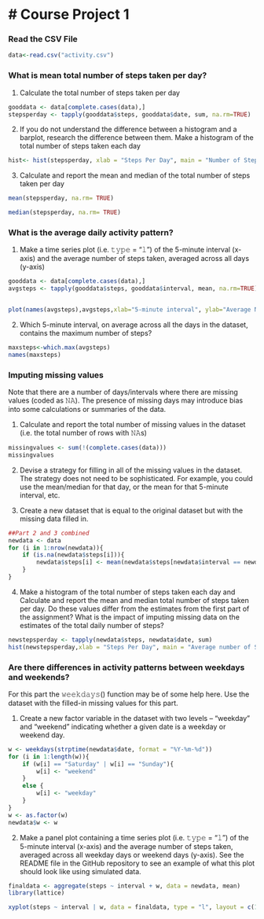 # Course Project 1
==================================

### Read the CSV File

```r
data<-read.csv("activity.csv")
```

### What is mean total number of steps taken per day?  

1. Calculate the total number of steps taken per day  

```r
gooddata <- data[complete.cases(data),]
stepsperday <- tapply(gooddata$steps, gooddata$date, sum, na.rm=TRUE)

```

2. If you do not understand the difference between a histogram and a barplot, research the difference between them. Make a histogram of the total number of steps taken each day

```r
hist<- hist(stepsperday, xlab = "Steps Per Day", main = "Number of Steps Per Day")
```

3. Calculate and report the mean and median of the total number of steps taken per day

```r
mean(stepsperday, na.rm= TRUE)

median(stepsperday, na.rm= TRUE)
```

### What is the average daily activity pattern?

1. Make a time series plot (i.e. 𝚝𝚢𝚙𝚎 = "𝚕") of the 5-minute interval (x-axis) and the average number of steps taken, averaged across all days (y-axis)

```r
gooddata <- data[complete.cases(data),]
avgsteps <- tapply(gooddata$steps, gooddata$interval, mean, na.rm=TRUE)


plot(names(avgsteps),avgsteps,xlab="5-minute interval", ylab="Average Number of Steps", main="Average number of steps by Interval", type="l")
```

2. Which 5-minute interval, on average across all the days in the dataset, contains the maximum number of steps?

```r
maxsteps<-which.max(avgsteps)
names(maxsteps)
```

### Imputing missing values

Note that there are a number of days/intervals where there are missing values (coded as 𝙽𝙰). The presence of missing days may introduce bias into some calculations or summaries of the data.

1. Calculate and report the total number of missing values in the dataset (i.e. the total number of rows with 𝙽𝙰s)

```r
missingvalues <- sum(!(complete.cases(data)))
missingvalues
```

2. Devise a strategy for filling in all of the missing values in the dataset. The strategy does not need to be sophisticated. For example, you could use the mean/median for that day, or the mean for that 5-minute interval, etc.

3. Create a new dataset that is equal to the original dataset but with the missing data filled in.

```r
##Part 2 and 3 combined
newdata <- data
for (i in 1:nrow(newdata)){
    if (is.na(newdata$steps[i])){
        newdata$steps[i] <- mean(newdata$steps[newdata$interval == newdata$interval[i]], na.rm=TRUE)
    }
}
```

4. Make a histogram of the total number of steps taken each day and Calculate and report the mean and median total number of steps taken per day. Do these values differ from the estimates from the first part of the assignment? What is the impact of imputing missing data on the estimates of the total daily number of steps?

```r
newstepsperday <- tapply(newdata$steps, newdata$date, sum)
hist(newstepsperday,xlab = "Steps Per Day", main = "Average number of Steps per Day including Missing Values")
```

### Are there differences in activity patterns between weekdays and weekends?

For this part the 𝚠𝚎𝚎𝚔𝚍𝚊𝚢𝚜() function may be of some help here. Use the dataset with the filled-in missing values for this part.

1. Create a new factor variable in the dataset with two levels – “weekday” and “weekend” indicating whether a given date is a weekday or weekend day.

```r
w <- weekdays(strptime(newdata$date, format = "%Y-%m-%d"))
for (i in 1:length(w)){
    if (w[i] == "Saturday" | w[i] == "Sunday"){
        w[i] <- "weekend"
    } 
    else {
        w[i] <- "weekday"
    }
}
w <- as.factor(w)
newdata$w <- w
```

2. Make a panel plot containing a time series plot (i.e. 𝚝𝚢𝚙𝚎 = "𝚕") of the 5-minute interval (x-axis) and the average number of steps taken, averaged across all weekday days or weekend days (y-axis). See the README file in the GitHub repository to see an example of what this plot should look like using simulated data.

```r
finaldata <- aggregate(steps ~ interval + w, data = newdata, mean)
library(lattice)

xyplot(steps ~ interval | w, data = finaldata, type = "l", layout = c(1, 2), xlab = "Interval", ylab = "Number of Steps")
```
